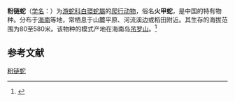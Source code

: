 {{Speciesbox
| name = 粉链蛇
| status = 
| status_system = 
| image = 
| genus = Lycodon
| species = rosozonatus
| authority = (Hu et Zhao, 1972)
| synonyms = 
* ''Dinodon rosozonatum'' (Hu et Zhao, 1972)
}}

'''粉链蛇'''（[[学名|学名]]：{{lang|la|''Lycodon rosozonatus''}}）为[[游蛇科|游蛇科]][[白環蛇屬|白環蛇屬]]的[[爬行动物|爬行动物]]，俗名'''火甲蛇'''，是中国的特有物种。分布于[[海南|海南]]等地，常栖息于山麓平原、河流溪边或稻田附近。其生存的海拔范围为80至580米。该物种的模式产地在海南岛[[吊罗山|吊罗山]]。<ref name='id4611'>{{cite web| url =http://www.bioinfo.cn/db05/BjdwSpecies.php?action=view&id=4611| title =粉链蛇| work =《中国动物物种编目数据库》| publisher =中国科学院微生物研究所| author =中国科学院动物研究所| accessdate =2009-04-11| deadurl =yes| archiveurl =https://web.archive.org/web/20160305034408/http://www.bioinfo.cn/db05/BjdwSpecies.php?action=view&id=4611| archivedate =2016-03-05}}</ref>

== 参考文献 ==
{{reflist}}

{{Wikispecies|Lycodon rosozonatus}}
{{Taxonbar|from=Q3012143}}

[[Category:白環蛇屬|粉链蛇]]


{{snake-stub}}